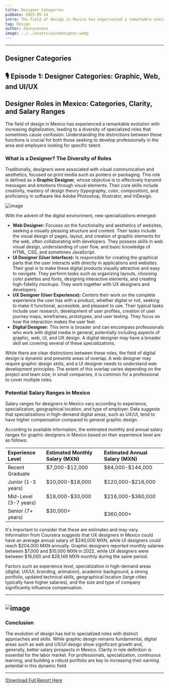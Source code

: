 ```yaml
---
title: Designer Categories
pubDate: 2025-05-14
intro: The field of design in Mexico has experienced a remarkable evolution with increasing digitalization, leading to a diversity of specialized roles...
tag: Design
author: dannyveneno
image: ../../assets/uiuxdesigner.webp
---
```




---

## Designer Categories

## 🎙 Episode 1: Designer Categories: Graphic, Web, and UI/UX

<AudioPlayer
  src='https://res.cloudinary.com/dj0dedvu0/video/upload/v1747345911/Clarifying_Design_Roles__Graphic_Web_UI_UX_Digital_xiypwq.wav'
  title='Designer Categories: Graphic, Web, and UI/UX'
/>

## Designer Roles in Mexico: Categories, Clarity, and Salary Ranges

The field of design in Mexico has experienced a remarkable evolution with increasing digitalization, leading to a diversity of specialized roles that sometimes cause confusion. Understanding the distinctions between these functions is crucial for both those seeking to develop professionally in the area and employers looking for specific talent.

### What is a Designer? The Diversity of Roles

Traditionally, designers were associated with visual communication and aesthetics, focused on print media such as posters or packaging. This role is defined as a **Graphic Designer**, whose objective is to effectively transmit messages and emotions through visual elements. Their core skills include creativity, mastery of design theory (typography, color, composition), and proficiency in software like Adobe Photoshop, Illustrator, and InDesign.

![image](https://res.cloudinary.com/dj0dedvu0/image/upload/v1747191366/esta_xohpoo.jpg)

With the advent of the digital environment, new specializations emerged:

- **Web Designer:** Focuses on the functionality and aesthetics of websites, seeking a visually pleasing structure and content. Their tasks include the visual design of pages, layout, and creation of graphic elements for the web, often collaborating with developers. They possess skills in web visual design, understanding of user flow, and basic knowledge of HTML, CSS, and sometimes JavaScript.
- **UI Designer (User Interface):** Is responsible for creating the graphical parts that the user interacts with directly in applications and websites. Their goal is to make these digital products visually attractive and easy to navigate. They perform tasks such as organizing layouts, choosing color palettes and fonts, designing interactive elements, and creating high-fidelity mockups. They work together with UX designers and developers.
- **UX Designer (User Experience):** Centers their work on the complete experience the user has with a product, whether digital or not, seeking to make it functional, accessible, and pleasant to use. Their typical tasks include user research, development of user profiles, creation of user journey maps, wireframes, prototypes, and user testing. They focus on how the interaction makes the user feel.
- **Digital Designer:** This term is broader and can encompass professionals who work with digital media in general, potentially including aspects of graphic, web, UI, and UX design. A digital designer may have a broader skill set covering several of these specializations.

While there are clear distinctions between these roles, the field of digital design is dynamic and presents areas of overlap. A web designer may require graphic design skills, and a UI designer needs to understand web development principles. The extent of this overlap varies depending on the project and team size; in small companies, it is common for a professional to cover multiple roles.

### Potential Salary Ranges in Mexico

Salary ranges for designers in Mexico vary according to experience, specialization, geographical location, and type of employer. Data suggests that specializations in high-demand digital areas, such as UX/UI, tend to have higher compensation compared to general graphic design.

According to available information, the estimated monthly and annual salary ranges for graphic designers in Mexico based on their experience level are as follows:

| Experience Level        | Estimated Monthly Salary (MXN)  | Estimated Annual Salary (MXN) |
| :---------------------- | :------------------------------ | :---------------------------- |
| Recent Graduate         | \$7,000-\$12,000                | \$84,000-\$144,000            |
| Junior (1-3 years)      | \$10,000-\$18,000               | \$120,000-\$216,000           |
| Mid-Level (3-7 years)   | \$18,000-\$30,000               | \$216,000-\$360,000           |
| Senior (7+ years)       | \$30,000+                       | \$360,000+                    |

It's important to consider that these are estimates and may vary. Information from Coursera suggests that UX designers in Mexico could have an average annual salary of \$240,000 MXN, while UI designers could reach \$204,000 MXN annually. Graphic designers reported monthly salaries between \$7,000 and \$10,000 MXN in 2022, while UX designers were between \$16,000 and \$28,149 MXN monthly during the same period.

Factors such as experience level, specialization in high-demand areas (digital, UX/UI, branding, animation), academic background, a strong portfolio, updated technical skills, geographical location (large cities typically have higher salaries), and the size and type of company significantly influence compensation.

---

## ![image](https://res.cloudinary.com/dj0dedvu0/image/upload/v1747192371/roles_del_dise%C3%B1ador_ihzd0o.png)

### Conclusion

The evolution of design has led to specialized roles with distinct approaches and skills. While graphic design remains fundamental, digital areas such as web and UX/UI design show significant growth and, generally, better salary prospects in Mexico. Clarity in role definition is essential for the labor market. For professionals, specialization, continuous learning, and building a robust portfolio are key to increasing their earning potential in this dynamic field.

---

[!Download Full Report Here](https://drive.google.com/file/d/1FgEV2w9q68pSCV340p4wqJJgY5Oj-SUk/view?usp=sharing)
